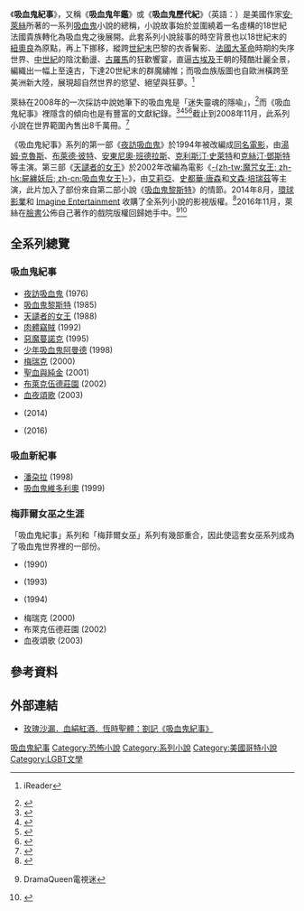 {{noteTA
|T=zh-tw:吸血鬼紀事; zh-hk:吸血鬼大全; zh-cn:吸血鬼编年史;
|1=zh-tw:吸血鬼紀事; zh-hk:吸血鬼大全; zh-cn:吸血鬼编年史;
|2=zh-tw:吸血鬼黎斯特; zh-cn:吸血鬼莱斯特;
|3=zh-tw:天譴者的女王; zh-cn:吸血鬼女王;
|4=zh-tw:聖血與純金; zh-cn:血与黄金;
|5=zh-tw:血夜頌歌; zh-cn:血颂;
|6=zh-tw:安·萊絲; zh-hk:安妮·萊絲; zh-cn:安妮·赖斯;
|7=zh-hant:哥德; zh-hans:哥特;
|8=zh-tw:克利斯汀·史萊特; zh-hk:基斯頓·史利達; zh-cn:克里斯蒂安·史莱特;
|9=zh-tw:艾莉亞; zh-hk:艾莉亞; zh-cn:艾莉娅;
|10=zh-tw:史都華·唐森; zh-hk:史釗活·唐辛; zh-cn:斯图尔特·汤桑德;
|11=zh-tw:文森·培瑞茲; zh-hk:雲遜·巴赫斯; zh-mo:雲遜·巴赫斯; zh-cn:文森特·佩雷斯;
}}

{{Infobox book series
| name             = 吸血鬼紀事<br />{{lang|en|The Vampire Chronicles}}
| title_orig        = {{lang|en|The Vampire Chronicles}}
| image            = [[File:The_Vampire_Chronicles_(Leatherbound_Classics).jpg|File:The Vampire Chronicles (Leatherbound Classics).jpg]]
| books            = {{plainlist|
* [[夜訪吸血鬼_(小說)|夜訪吸血鬼]] (1976)
* [[吸血鬼黎斯特|吸血鬼黎斯特]] (1985)
* [[天譴者的女王|天譴者的女王]] (1988)
* [[肉體竊賊|肉體竊賊]] (1992)
* [[惡魔蔓諾克|惡魔蔓諾克]] (1995)
* [[少年吸血鬼阿曼德|少年吸血鬼阿曼德]] (1998)
* [[梅瑞克|梅瑞克]] (2000)
* [[聖血與純金|聖血與純金]] (2001)
* [[布萊克伍德莊園|布萊克伍德莊園]] (2002)
* [[血夜頌歌|血夜頌歌]] (2003)
* {{tsl|en|Prince Lestat|黎斯特王子}} (2014)
* {{tsl|en|Prince Lestat and the Realms of Atlantis|黎斯特王子與亞特蘭提斯王國}} (2016)
}}
| author           = [[安·萊絲|安·萊絲]]
| language        = [[英語|英語]]
| genre            = [[哥德小說|哥德]]，{{tsl|en|Vampire literature|吸血鬼文學|吸血鬼}}，[[恐怖小說|恐怖]]
| publisher        = {{tsl|en|Alfred A. Knopf|艾佛瑞·A·克諾夫}}
| pub_date         = 1976–2016
}}

《'''吸血鬼紀事'''》，又稱《'''吸血鬼年鑑'''》或《'''吸血鬼歷代紀'''》（英語：{{lang|en|The Vampire Chronicles}}）是美國作家[[安·萊絲|安·萊絲]]所著的一系列[[吸血鬼|吸血鬼]]小說的總稱，小說故事始於並圍繞着一名虛構的18世紀法國貴族{{tsl|en|Lestat de Lioncourt|黎斯特·德·萊昂柯特}}轉化為吸血鬼之後展開。此套系列小說敍事的時空背景也以18世紀末的[[紐奧良|紐奧良]]為原點，再上下挪移，縱跨[[世紀末|世紀末]]巴黎的衣香鬢影、[[法國大革命|法國大革命]]時期的失序世界、[[中世紀|中世紀]]的陰沈動盪、[[古羅馬|古羅馬]]的狂歡饗宴，直逼[[古埃及|古埃及]]王朝的殘酷壯麗全景，編織出一幅上至遠古，下達20世紀末的群魔繡帷；而吸血族版圖也自歐洲橫跨至美洲新大陸，展現超自然世界的慾望、絕望與狂夢。<ref>{{cite web|url=http://www.ireader.cc/index.php/study/study_01_5_detail?sn=178532&article_sn=374091|title=正宗吸血鬼女王安萊絲最華麗的饗宴}}{{Dead link|date=2019年5月 |bot=InternetArchiveBot |fix-attempted=yes }} iReader</ref>

萊絲在2008年的一次採訪中說她筆下的吸血鬼是「迷失靈魂的隱喩」，<ref name="Time 2008">{{cite web |url=http://www.time.com/time/video/player/0,32068,1446813083_1722024,00.html |title=10 Questions for Anne Rice |work=[[Time_(magazine)|Time]] |first=Carolyn |last=Sayre |year=2008 |accessdate=November 4, 2014 |archive-date=2013-08-26 |archive-url=https://web.archive.org/web/20130826155422/http://www.time.com/time/video/player/0,32068,1446813083_1722024,00.html |dead-url=yes }}</ref>而《吸血鬼紀事》裡隱含的{{tsl|en|Homoeroticism|同性戀情色|同性情色}}傾向也是有豐富的文獻紀錄。<ref name="Keller 12-14">{{cite book |title=Anne Rice and Sexual Politics: The Early Novels |first=James R. |last=Keller |publisher=McFarland |year=2000 |isbn=978-0786408467 |pages=12–14 |url=https://books.google.com/books?id=zM7tFSNAiXUC&pg=PA12&lpg=PA12&dq=anne+rice+homoerotic&source=bl&ots=k9VRYiPkaE&sig=AQ3OhOeV7ldxjBYVwVt1cnM8Cpg&hl=en&sa=X&ei=iDyrU_A_jIaiBPCigsAK&ved=0CDkQ6AEwAjgK#v=onepage&q=anne%20rice%20homoerotic&f=false |access-date=2017-03-11 |archive-date=2017-02-22 |archive-url=https://web.archive.org/web/20170222110525/https://books.google.com/books?id=zM7tFSNAiXUC&pg=PA12&lpg=PA12&dq=anne+rice+homoerotic&source=bl&ots=k9VRYiPkaE&sig=AQ3OhOeV7ldxjBYVwVt1cnM8Cpg&hl=en&sa=X&ei=iDyrU_A_jIaiBPCigsAK&ved=0CDkQ6AEwAjgK#v=onepage&q=anne%20rice%20homoerotic&f=false |dead-url=no }}</ref><ref name="Salon 1996">{{cite web |url=http://www.salon.com/1996/09/16/questions_5/ |title=Submit to Anne |website=Salon.com |date=September 16, 1996 |accessdate=June 25, 2014 |archive-date=2020-11-25 |archive-url=https://web.archive.org/web/20201125001054/https://www.salon.com/1996/09/16/questions_5/ |dead-url=no }}</ref><ref name="NYT Maslin 1994">{{cite news |url=https://www.nytimes.com/1994/11/11/movies/film-review-interview-with-the-vampire-rapture-and-terror-bound-by-blood.html? |title=Film Review: ''Interview with the Vampire''; Rapture and Terror, Bound by Blood |first=Janet |last=Maslin |date=November 11, 1994 |work=[[The_New_York_Times|The New York Times]] |accessdate=June 25, 2014 |archive-date=2020-09-22 |archive-url=https://web.archive.org/web/20200922100319/https://www.nytimes.com/1994/11/11/movies/film-review-interview-with-the-vampire-rapture-and-terror-bound-by-blood.html |dead-url=no }}</ref><ref name="NYT James 1994">{{cite news |url=https://www.nytimes.com/1994/11/13/movies/in-search-of-the-man-within-the-monster.html? |title=In Search of the Man Within the Monster |first=Caryn |last=James |date=November 13, 1994 |work=The New York Times |accessdate=June 25, 2014 |archive-date=2019-12-25 |archive-url=https://web.archive.org/web/20191225124112/https://www.nytimes.com/1994/11/13/movies/in-search-of-the-man-within-the-monster.html |dead-url=no }}</ref>截止到2008年11月，此系列小說在世界範圍內售出8千萬冊。<ref name="Telegraph 2008-11">{{cite web |url=http://www.telegraph.co.uk/culture/donotmigrate/3562792/Anne-Rice-interview-with-the-vampire-writer.html |title=Anne Rice: interview with the vampire writer |work=[[The_Daily_Telegraph|The Telegraph]] |first=Stuart |last=Husband |date=November 2, 2008 |accessdate=August 10, 2014 |archive-date=2017-12-13 |archive-url=https://web.archive.org/web/20171213042527/http://www.telegraph.co.uk/culture/donotmigrate/3562792/Anne-Rice-interview-with-the-vampire-writer.html |dead-url=no }}</ref>

《吸血鬼紀事》系列的第一部《[[夜訪吸血鬼_(小說)|夜訪吸血鬼]]》於1994年被改編成[[夜訪吸血鬼|同名電影]]，由[[湯姆·克魯斯|湯姆·克魯斯]]、[[布萊德·彼特|布萊德·彼特]]、[[安東尼奧·班德拉斯|安東尼奧·班德拉斯]]、[[克利斯汀·史萊特|克利斯汀·史萊特]]和[[克絲汀·鄧斯特|克絲汀·鄧斯特]]等主演。第三部《[[天譴者的女王|天譴者的女王]]》於2002年改編為電影《[[屍纏妖后|-{zh-tw:魔咒女王; zh-hk:屍纏妖后; zh-cn:吸血鬼女王}-]]》，由[[艾莉亞|艾莉亞]]、[[史都華·唐森|史都華·唐森]]和[[文森·培瑞茲|文森·培瑞茲]]等主演，此片加入了部份來自第二部小說《[[吸血鬼黎斯特|吸血鬼黎斯特]]》的情節。2014年8月，[[環球影業|環球影業]]和 [[Imagine_Entertainment|Imagine Entertainment]] 收購了全系列小說的影視版權。<ref name="Variety 2014-08">{{cite web |url=http://variety.com/2014/film/news/anne-rices-vampire-chronicles-takes-flight-at-universal-1201278069/ |title=Anne Rice's ''Vampire Chronicles'' Takes Flight at Universal |first=Dave |last=McNary |work=[[Variety_(magazine)|Variety]] |date=August 7, 2014 |accessdate=August 10, 2014 |archive-date=2020-11-11 |archive-url=https://web.archive.org/web/20201111171740/https://variety.com/2014/film/news/anne-rices-vampire-chronicles-takes-flight-at-universal-1201278069/ |dead-url=no }}</ref>2016年11月，萊絲在[[臉書|臉書]]公佈自己著作的戲院版權回歸她手中。<ref>{{cite web|url=http://www.dramaqueen.com.tw/news/20161128/004.html|title=《夜訪吸血鬼》系列小說有望拍攝電視影集}} DramaQueen電視迷</ref><ref>{{Cite news|url=http://www.ew.com/article/2016/11/26/anne-rice-plotting-vampire-chronicles-tv-series-adaptation|title=Anne Rice Plotting 'The Vampire Chronicles' TV Series Adaptation|newspaper=Entertainment Weekly's EW.com|access-date=2016-11-28|archive-date=2016-11-29|archive-url=https://web.archive.org/web/20161129111912/http://www.ew.com/article/2016/11/26/anne-rice-plotting-vampire-chronicles-tv-series-adaptation|dead-url=no}}</ref>

== 全系列總覽 ==

=== 吸血鬼紀事 ===
* [[夜訪吸血鬼_(小說)|夜訪吸血鬼]] (1976)
* [[吸血鬼黎斯特|吸血鬼黎斯特]] (1985)
* [[天譴者的女王|天譴者的女王]] (1988)
* [[肉體竊賊|肉體竊賊]] (1992)
* [[惡魔蔓諾克|惡魔蔓諾克]] (1995)
* [[少年吸血鬼阿曼德|少年吸血鬼阿曼德]] (1998)
* [[梅瑞克|梅瑞克]] (2000)
* [[聖血與純金|聖血與純金]] (2001)
* [[布萊克伍德莊園|布萊克伍德莊園]] (2002)
* [[血夜頌歌|血夜頌歌]] (2003)
* {{tsl|en|Prince Lestat|黎斯特王子}} (2014)
* {{tsl|en|Prince Lestat and the Realms of Atlantis|黎斯特王子與亞特蘭提斯王國}} (2016)

=== 吸血新紀事 ===
* [[潘朶拉_(小說)|潘朶拉]] (1998)
* [[吸血鬼維多利奧|吸血鬼維多利奧]] (1999)

=== 梅菲爾女巫之生涯 ===
「吸血鬼紀事」系列和「梅菲爾女巫」系列有幾部重合，因此使這套女巫系列成為了吸血鬼世界裡的一部份。
* {{tsl|en|The Witching Hour (novel)|巫異時刻}} (1990)
* {{tsl|en|Lasher|惡魔萊夏}} (1993)
* {{tsl|en|Taltos (Rice novel)|非我族類}} (1994)
* 梅瑞克 (2000)
* 布萊克伍德莊園 (2002)
* 血夜頌歌 (2003)

== 參考資料 ==
{{reflist|30em}}

== 外部連結 ==
* [http://www.academia.edu/9445573/%E7%8E%AB%E7%91%B0%E6%B2%99%E6%BC%8F_%E8%A1%80%E7%B5%B9%E7%B4%85%E9%85%92_%E6%81%86%E6%99%82%E8%81%96%E9%AB%94_%E5%8A%84%E8%A8%98_%E5%90%B8%E8%A1%80%E9%AC%BC%E7%B4%80%E4%BA%8B_ 玫瑰沙漏．血絹紅酒．恆時聖體：劄記《吸血鬼紀事》] {{zh-tw}}

{{Portal bar|小說|美國}}

[[Category:吸血鬼紀事|]]
[[Category:恐怖小說|Category:恐怖小說]]
[[Category:系列小說|Category:系列小說]]
[[Category:美國哥特小說|Category:美國哥特小說]]
[[Category:LGBT文學|Category:LGBT文學]]